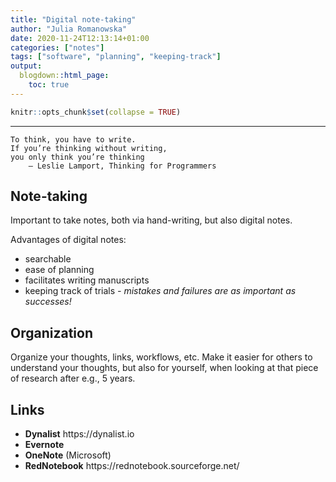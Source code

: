 ```yaml
---
title: "Digital note-taking"
author: "Julia Romanowska"
date: 2020-11-24T12:13:14+01:00
categories: ["notes"]
tags: ["software", "planning", "keeping-track"]
output:
  blogdown::html_page:
    toc: true
---
```


```r
knitr::opts_chunk$set(collapse = TRUE)
```

----

    To think, you have to write.
    If you’re thinking without writing,
    you only think you’re thinking
        — Leslie Lamport, Thinking for Programmers

## Note-taking

Important to take notes, both via hand-writing, but also digital notes.

Advantages of digital notes:

- searchable
- ease of planning
- facilitates writing manuscripts
- keeping track of trials *- mistakes and failures are as important as successes!*

## Organization

Organize your thoughts, links, workflows, etc. Make it easier for others to
understand your thoughts, but also for yourself, when looking at that piece of
research after e.g., 5 years.

## Links

- **Dynalist** https://dynalist.io
- **Evernote**
- **OneNote** (Microsoft)
- **RedNotebook** https://rednotebook.sourceforge.net/

